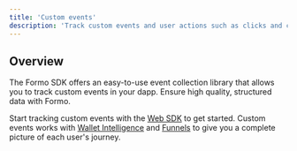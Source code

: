 ```yaml
---
title: 'Custom events'
description: 'Track custom events and user actions such as clicks and conversions with structured data collection.'
---
```


## Overview

The Formo SDK offers an easy-to-use event collection library that allows you to track custom events in your dapp.
Ensure high quality, structured data with Formo. 

Start tracking custom events with the [Web SDK](/sdks/web#custom-events) to get started. Custom events works with [Wallet Intelligence](/features/wallet-intelligence) and [Funnels](/features/product-analytics/funnels) to give you a complete picture of each user's journey.
